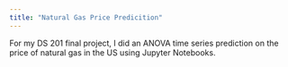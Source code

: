 ```yaml
---
title: "Natural Gas Price Predicition"
---
```


For my DS 201 final project, I did an ANOVA time series prediction on the price of natural gas in the US using Jupyter Notebooks.
